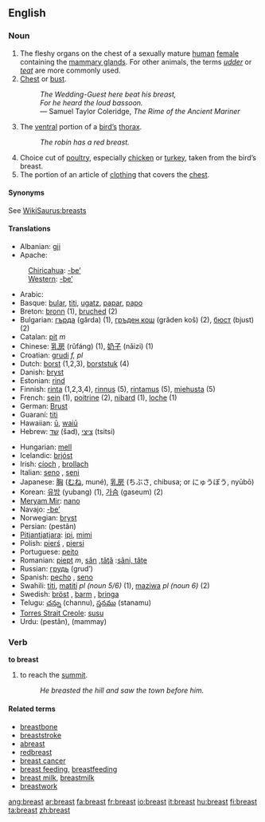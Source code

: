 {{wikipedia}} 
==English==

===Noun===
{{en-noun-reg}}

# The fleshy organs on the chest of a sexually mature [[human]] [[female]] containing the [[mammary gland]]s. For other animals, the terms ''[[udder]]'' or ''[[teat]]'' are more commonly used.
# [[Chest]] or [[bust]].
#: ''The Wedding-Guest here beat his breast,''
#: ''For he heard the loud bassoon.''
#: — Samuel Taylor Coleridge, ''The Rime of the Ancient Mariner''
#The [[ventral]] portion of a [[bird|bird’s]] [[thorax]].
#: ''The robin has a red breast.''
# Choice cut of [[poultry]], especially [[chicken]] or [[turkey]], taken from the bird’s breast.
# The portion of an article of [[clothing]] that covers the [[chest]].

====Synonyms====
See [[WikiSaurus:breasts]]

====Translations====
{{top}}
*Albanian: [[gji]]
*Apache:
:[[Chiricahua]]: [[-be’]]
:[[Western Apache|Western]]: [[-be’]]
*Arabic: {{ARchar|[[صدر]]}} {{Unicode|(ʂadr)}} {{m}}
*Basque: [[bular]], [[titi]], [[ugatz]], [[papar]], [[papo]]
*Breton: [[bronn]] {{f}} (1), [[bruched]] {{m}} (2)
*Bulgarian: [[гърда]] (gǎrda) {{f}} (1), [[гръден кош]] (grǎden koš) {{m}} (2), [[бюст]] (bjust) {{m}} (2)
*Catalan: [[pit]] ''m''
*Chinese: [[乳房]] (rǔfáng) (1), [[奶子]] (nǎizi) (1)
*Croatian: [[grudi]] ''f, pl''
*Dutch: [[borst]] {{f}} (1,2,3), [[borststuk]] {{n}} (4)
*Danish: [[bryst]] {{n}}
*Estonian: [[rind]]
*Finnish: [[rinta]] (1,2,3,4), [[rinnus]] (5), [[rintamus]] (5), [[miehusta]] (5)
*French: [[sein]] {{m}} (1), [[poitrine]] {{f}} (2), [[nibard]] {{m}} (1), [[loche]] {{f}} (1)
*German: [[Brust]] {{f}}
*Guaraní: [[titi]]
*Hawaiian: [[ū]], [[waiū]]
*Hebrew: [[שד]] (šad), [[ציצי]] (tsitsi)
{{mid}}
*Hungarian: [[mell]]
*Icelandic: [[brjóst]]
*Irish: [[cíoch]] {{f}}, [[brollach]] {{m}}
*Italian: [[seno]] {{m}}, [[seni]] {{p}}
*Japanese: [[胸]] ([[むね]], muné), [[乳房]] (ちぶさ, chibusa; or にゅうぼう, nyūbō)
*Korean: [[유방]] (yubang) (1), [[가슴]] (gaseum) (2)
*[[Meryam Mir]]: [[nano]]
*Navajo: [[-be’]]
*Norwegian: [[bryst]] {{n}}
*Persian: {{FAchar|[[پستان]]}} (pestân)
*[[Pitjantjatjara]]: [[ipi]], [[mimi]]
*Polish: [[pierś]] {{f}}, [[piersi]] {{p}}
*Portuguese: [[peito]] {{m}}
*Romanian: [[piept]] ''m'', [[sân]] {{f}},[[tâţă]] {{f}}:[[sâni, tâţe]] {{p}}
*Russian: [[грудь]] (grud’) {{f}}
*Spanish: [[pecho]] {{m}}, [[seno]] {{m}}
*Swahili: [[titi]], [[matiti]] ''pl (noun 5/6)'' (1), [[maziwa]] ''pl (noun 6)'' (2)
*Swedish: [[bröst]] {{n}}, [[barm]] {{c}}, [[bringa]] {{c}}
*Telugu: [[చన్ను]] (channu), [[స్తనము]] (stanamu)
*[[Torres Strait Creole]]: [[susu]]
*Urdu: {{URchar|[[پستان]]}} (pestân), (mammay)
{{bottom}}

===Verb===
'''to breast'''
# to reach the [[summit]].
#: ''He breasted the hill and saw the town before him.''

====Related terms====
*[[breastbone]]
*[[breaststroke]]
*[[abreast]]
*[[redbreast]]
*[[breast cancer]]
*[[breast feeding]], [[breastfeeding]]
*[[breast milk]], [[breastmilk]]
*[[breastwork]]

[[ang:breast]]
[[ar:breast]]
[[fa:breast]]
[[fr:breast]]
[[io:breast]]
[[it:breast]]
[[hu:breast]]
[[fi:breast]]
[[ta:breast]]
[[zh:breast]]